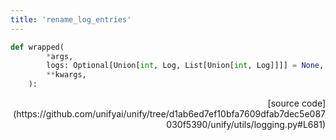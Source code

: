```yaml
---
title: 'rename_log_entries'
---
```


```python
def wrapped(
        *args,
        logs: Optional[Union[int, Log, List[Union[int, Log]]]] = None,
        **kwargs,
    ):
```

<p align="right">[source code](https://github.com/unifyai/unify/tree/d1ab6ed7ef10bfa7609dfab7dec5e087030f5390/unify/utils/logging.py#L681)</p>

